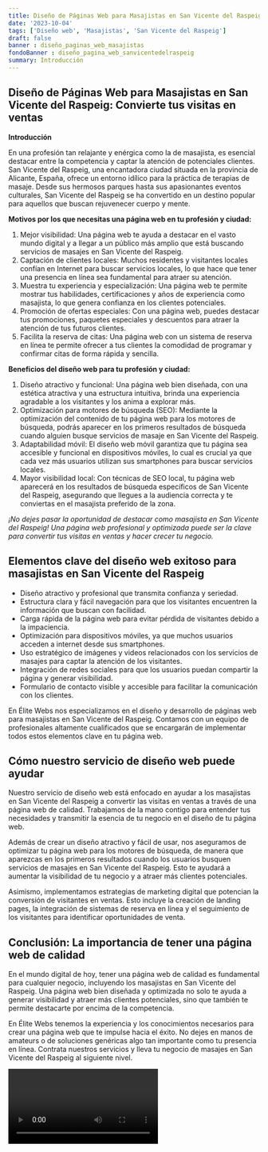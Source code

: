 ```yaml
---
title: Diseño de Páginas Web para Masajistas en San Vicente del Raspeig
date: '2023-10-04'
tags: ['Diseño web', 'Masajistas', 'San Vicente del Raspeig']
draft: false
banner : diseño_paginas_web_masajistas
fondoBanner : diseño_pagina_web_sanvicentedelraspeig
summary: Introducción
---
```


## Diseño de Páginas Web para Masajistas en San Vicente del Raspeig: Convierte tus visitas en ventas

**Introducción**

En una profesión tan relajante y enérgica como la de masajista, es esencial destacar entre la competencia y captar la atención de potenciales clientes. San Vicente del Raspeig, una encantadora ciudad situada en la provincia de Alicante, España, ofrece un entorno idílico para la práctica de terapias de masaje. Desde sus hermosos parques hasta sus apasionantes eventos culturales, San Vicente del Raspeig se ha convertido en un destino popular para aquellos que buscan rejuvenecer cuerpo y mente.

**Motivos por los que necesitas una página web en tu profesión y ciudad:**

1. Mejor visibilidad: Una página web te ayuda a destacar en el vasto mundo digital y a llegar a un público más amplio que está buscando servicios de masajes en San Vicente del Raspeig.
2. Captación de clientes locales: Muchos residentes y visitantes locales confían en Internet para buscar servicios locales, lo que hace que tener una presencia en línea sea fundamental para atraer su atención.
3. Muestra tu experiencia y especialización: Una página web te permite mostrar tus habilidades, certificaciones y años de experiencia como masajista, lo que genera confianza en los clientes potenciales.
4. Promoción de ofertas especiales: Con una página web, puedes destacar tus promociones, paquetes especiales y descuentos para atraer la atención de tus futuros clientes.
5. Facilita la reserva de citas: Una página web con un sistema de reserva en línea te permite ofrecer a tus clientes la comodidad de programar y confirmar citas de forma rápida y sencilla.

**Beneficios del diseño web para tu profesión y ciudad:**

1. Diseño atractivo y funcional: Una página web bien diseñada, con una estética atractiva y una estructura intuitiva, brinda una experiencia agradable a los visitantes y los anima a explorar más.
2. Optimización para motores de búsqueda (SEO): Mediante la optimización del contenido de tu página web para los motores de búsqueda, podrás aparecer en los primeros resultados de búsqueda cuando alguien busque servicios de masaje en San Vicente del Raspeig.
3. Adaptabilidad móvil: El diseño web móvil garantiza que tu página sea accesible y funcional en dispositivos móviles, lo cual es crucial ya que cada vez más usuarios utilizan sus smartphones para buscar servicios locales.
4. Mayor visibilidad local: Con técnicas de SEO local, tu página web aparecerá en los resultados de búsqueda específicos de San Vicente del Raspeig, asegurando que llegues a la audiencia correcta y te conviertas en el masajista preferido de la zona.

*¡No dejes pasar la oportunidad de destacar como masajista en San Vicente del Raspeig! Una página web profesional y optimizada puede ser la clave para convertir tus visitas en ventas y hacer crecer tu negocio.*

<GifSeo />

<Cta />

## Elementos clave del diseño web exitoso para masajistas en San Vicente del Raspeig

- Diseño atractivo y profesional que transmita confianza y seriedad.
- Estructura clara y fácil navegación para que los visitantes encuentren la información que buscan con facilidad.
- Carga rápida de la página web para evitar pérdida de visitantes debido a la impaciencia.
- Optimización para dispositivos móviles, ya que muchos usuarios acceden a internet desde sus smartphones.
- Uso estratégico de imágenes y videos relacionados con los servicios de masajes para captar la atención de los visitantes.
- Integración de redes sociales para que los usuarios puedan compartir la página y generar visibilidad.
- Formulario de contacto visible y accesible para facilitar la comunicación con los clientes.

En Élite Webs nos especializamos en el diseño y desarrollo de páginas web para masajistas en San Vicente del Raspeig. Contamos con un equipo de profesionales altamente cualificados que se encargarán de implementar todos estos elementos clave en tu página web.

## Cómo nuestro servicio de diseño web puede ayudar

Nuestro servicio de diseño web está enfocado en ayudar a los masajistas en San Vicente del Raspeig a convertir las visitas en ventas a través de una página web de calidad. Trabajamos de la mano contigo para entender tus necesidades y transmitir la esencia de tu negocio en el diseño de tu página web.

Además de crear un diseño atractivo y fácil de usar, nos aseguramos de optimizar tu página web para los motores de búsqueda, de manera que aparezcas en los primeros resultados cuando los usuarios busquen servicios de masajes en San Vicente del Raspeig. Esto te ayudará a aumentar la visibilidad de tu negocio y a atraer más clientes potenciales.

Asimismo, implementamos estrategias de marketing digital que potencian la conversión de visitantes en ventas. Esto incluye la creación de landing pages, la integración de sistemas de reserva en línea y el seguimiento de los visitantes para identificar oportunidades de venta.

## Conclusión: La importancia de tener una página web de calidad

En el mundo digital de hoy, tener una página web de calidad es fundamental para cualquier negocio, incluyendo los masajistas en San Vicente del Raspeig. Una página web bien diseñada y optimizada no solo te ayuda a generar visibilidad y atraer más clientes potenciales, sino que también te permite destacarte por encima de la competencia.

En Élite Webs tenemos la experiencia y los conocimientos necesarios para crear una página web que te impulse hacia el éxito. No dejes en manos de amateurs o de soluciones genéricas algo tan importante como tu presencia en línea. Contrata nuestros servicios y lleva tu negocio de masajes en San Vicente del Raspeig al siguiente nivel.

<Video />

<CtaBot job='Masajistas' city='San Vicente del Raspeig'/>

<Gmaps query='San Vicente del Raspeig+españa+maps' />